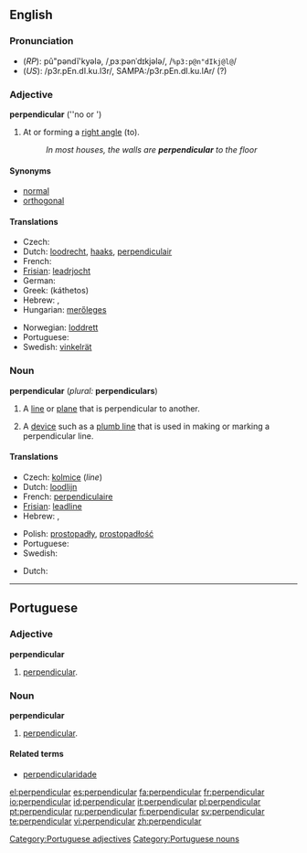 {{see|Perpendicular}}
==English==

===Pronunciation===
* (''RP''): pû"pəndĭ'kyələ, /ˌpɜːpənˈdɪkjələ/, /<tt>%p3:p@n"dIkj@l@</tt>/
* (''US''): /p3r.pEn.dI.ku.l3r/, SAMPA:/p3r.pEn.dI.ku.lAr/ (?)<!--needs to be checked-->

===Adjective===
{{wikipedia}}
'''perpendicular''' (''no {{compar}} or {{superl}}')

# {{geometry}} At or forming a [[right angle]] (to).
#: ''In most houses, the walls are '''perpendicular''' to the floor''

====Synonyms====
* [[normal]]
* [[orthogonal]]

====Translations====
{{trans-top|at or forming a right angle to}}
* Czech: {{t-|cs|kolmý|m}}
* Dutch: [[loodrecht]], [[haaks]], [[perpendiculair]]
* French: {{t+|fr|perpendiculaire|m|f}}
* [[Frisian]]: [[leadrjocht]]
* German: {{t+|de|rechtwinklig}}
* Greek: {{t|el|κάθετος|m|sc=Grek}} (káthetos)
* Hebrew: {{he-translation|מאונך|me`unákh}} {{m}}, {{he-translation|ניצב|nitsáv}} {{m}}
* Hungarian: [[merőleges]]
{{trans-mid}}
* Norwegian: [[loddrett]]
* Portuguese: {{t+|pt|perpendicular}}
* Swedish: [[vinkelrät]]
{{trans-bottom}}

===Noun===
'''perpendicular''' (''plural:'' '''perpendiculars''')

# {{geometry}} A [[line]] or [[plane]] that is perpendicular to another.
# A [[device]] such as a [[plumb line]] that is used in making or marking a perpendicular line.

====Translations====
{{trans-top|line or plane}}
* Czech: [[kolmice]] {{f}} (''line'')
* Dutch: [[loodlijn]] {{f}}
* French: [[perpendiculaire]] {{f}}
* [[Frisian]]: [[leadline]]
* Hebrew: {{he-translation|מאונך|me`unákh}} {{m}}, {{he-translation|ניצב|nitsáv}} {{m}}
{{trans-mid}}
* Polish: [[prostopadły]], [[prostopadłość]] {{f}}
* Portuguese: {{t+|pt|perpendicular|f}}
* Swedish: {{t+|sv|normal|c}}
{{trans-bottom}}

{{trans-top|device}}
* Dutch: {{t+|nl|schietlood|n}}
{{trans-mid}}
{{trans-bottom}}

----

==Portuguese==

===Adjective===
'''perpendicular'''

# [[#English|perpendicular]].

===Noun===
'''perpendicular''' {{f}}

# [[#English|perpendicular]].

====Related terms====
{{top2}}
* [[perpendicularidade]]
{{mid2}}
{{bottom}}

[[Category:Portuguese adjectives]]
[[Category:Portuguese nouns]]

[[el:perpendicular]]
[[es:perpendicular]]
[[fa:perpendicular]]
[[fr:perpendicular]]
[[io:perpendicular]]
[[id:perpendicular]]
[[it:perpendicular]]
[[pl:perpendicular]]
[[pt:perpendicular]]
[[ru:perpendicular]]
[[fi:perpendicular]]
[[sv:perpendicular]]
[[te:perpendicular]]
[[vi:perpendicular]]
[[zh:perpendicular]]